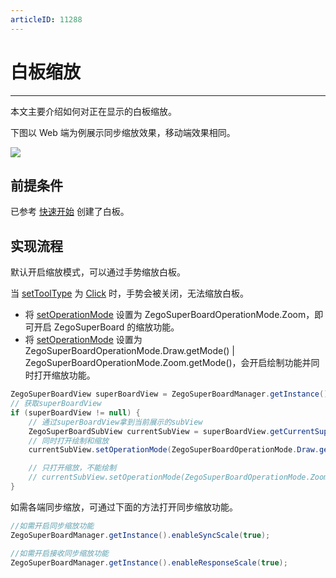 ```yaml
---
articleID: 11288
---
```

# 白板缩放


- - -

本文主要介绍如何对正在显示的白板缩放。

下图以 Web 端为例展示同步缩放效果，移动端效果相同。

<Frame width="512" height="auto" caption=""><img src="https://doc-media.zego.im/sdk-doc/Pics/WhiteboardView/zoom.gif" /></Frame>

## 前提条件

已参考 [快速开始](../quick-start/create-white-board.mdx) 创建了白板。

## 实现流程
默认开启缩放模式，可以通过手势缩放白板。

<Note title="说明">

当 [setToolType](@setToolType) 为 [Click](@Click) 时，手势会被关闭，无法缩放白板。

</Note>

- 将 [setOperationMode](@setOperationMode) 设置为 ZegoSuperBoardOperationMode.Zoom，即可开启 ZegoSuperBoard 的缩放功能。
- 将 [setOperationMode](@setOperationMode) 设置为 ZegoSuperBoardOperationMode.Draw.getMode() | ZegoSuperBoardOperationMode.Zoom.getMode()，会开启绘制功能并同时打开缩放功能。

```java
ZegoSuperBoardView superBoardView = ZegoSuperBoardManager.getInstance().getSuperBoardView();
// 获取superBoardView
if (superBoardView != null) {
    // 通过superBoardView拿到当前展示的subView
    ZegoSuperBoardSubView currentSubView = superBoardView.getCurrentSuperBoardSubView();
    // 同时打开绘制和缩放
    currentSubView.setOperationMode(ZegoSuperBoardOperationMode.Draw.getMode() | ZegoSuperBoardOperationMode.Zoom.getMode());

    // 只打开缩放，不能绘制
    // currentSubView.setOperationMode(ZegoSuperBoardOperationMode.Zoom.getMode());
}
```


如需各端同步缩放，可通过下面的方法打开同步缩放功能。

```java
//如需开启同步缩放功能
ZegoSuperBoardManager.getInstance().enableSyncScale(true);

//如需开启接收同步缩放功能
ZegoSuperBoardManager.getInstance().enableResponseScale(true);

```

